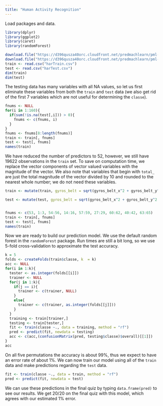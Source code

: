 ```yaml
---
title: "Human Activity Recognition"
---
```


Load packages and data.
```r
library(dplyr)
library(ggplot2)
library(caret)
library(randomForest)
```

```r
download.file("https://d396qusza40orc.cloudfront.net/predmachlearn/pml-training.csv", destfile = "harTrain.csv", method = "curl")
download.file("https://d396qusza40orc.cloudfront.net/predmachlearn/pml-testing.csv", destfile = "harTest.csv", method = "curl")
train <- read.csv("harTrain.csv")
test <- read.csv("harTest.csv")
dim(train)
dim(test)
```

The testing data has many variables with all NA values, so let us first eliminate these variables from both the `train` and `test` data (we also get rid of the first 7 variables which are not useful for determining the `classe`).
```r
fnums <- NULL
for(i in 1:160){
  if(sum(!is.na(test[,i])) > 0){
    fnums <- c(fnums, i)
  }
}
fnums <- fnums[8:length(fnums)]
train <- train[, fnums]
test <- test[, fnums]
names(train)
```

We have reduced the number of predictors to 52, however, we still have 19622 observations in the `train` set.  To save on computation time, we replace the vector components of vector valued variables with the magnitude of the vector.  We also note that variables that begin with `total_` are just the total magnitude of the vector divided by 10 and rounded to the nearest whole number; we do not need these variables.
```r
train <- mutate(train, gyros_belt = sqrt(gyros_belt_x^2 + gyros_belt_y^2 + gyros_belt_z^2), accel_belt = sqrt(accel_belt_x^2 + accel_belt_y^2 + accel_belt_z^2), magnet_belt = sqrt(magnet_belt_x^2 + magnet_belt_y^2 + magnet_belt_z^2), gyros_arm = sqrt(gyros_arm_x^2 + gyros_arm_y^2 + gyros_arm_z^2), accel_arm = sqrt(accel_arm_x^2 + accel_arm_y^2 + accel_arm_z^2), magnet_arm = sqrt(magnet_arm_x^2 + magnet_arm_y^2 + magnet_arm_z^2), gyros_dumbbell = sqrt(gyros_dumbbell_x^2 + gyros_dumbbell_y^2 + gyros_dumbbell_z^2), accel_dumbbell = sqrt(accel_dumbbell_x^2 + accel_dumbbell_y^2 + accel_dumbbell_z^2), magnet_dumbbell = sqrt(magnet_dumbbell_x^2 + magnet_dumbbell_y^2 + magnet_dumbbell_z^2), gyros_forearm = sqrt(gyros_forearm_x^2 + gyros_forearm_y^2 + gyros_forearm_z^2), accel_forearm = sqrt(accel_forearm_x^2 + accel_forearm_y^2 + accel_forearm_z^2), magnet_forearm = sqrt(magnet_forearm_x^2 + magnet_forearm_y^2 + magnet_forearm_z^2))

test <- mutate(test, gyros_belt = sqrt(gyros_belt_x^2 + gyros_belt_y^2 + gyros_belt_z^2), accel_belt = sqrt(accel_belt_x^2 + accel_belt_y^2 + accel_belt_z^2), magnet_belt = sqrt(magnet_belt_x^2 + magnet_belt_y^2 + magnet_belt_z^2), gyros_arm = sqrt(gyros_arm_x^2 + gyros_arm_y^2 + gyros_arm_z^2), accel_arm = sqrt(accel_arm_x^2 + accel_arm_y^2 + accel_arm_z^2), magnet_arm = sqrt(magnet_arm_x^2 + magnet_arm_y^2 + magnet_arm_z^2), gyros_dumbbell = sqrt(gyros_dumbbell_x^2 + gyros_dumbbell_y^2 + gyros_dumbbell_z^2), accel_dumbbell = sqrt(accel_dumbbell_x^2 + accel_dumbbell_y^2 + accel_dumbbell_z^2), magnet_dumbbell = sqrt(magnet_dumbbell_x^2 + magnet_dumbbell_y^2 + magnet_dumbbell_z^2), gyros_forearm = sqrt(gyros_forearm_x^2 + gyros_forearm_y^2 + gyros_forearm_z^2), accel_forearm = sqrt(accel_forearm_x^2 + accel_forearm_y^2 + accel_forearm_z^2), magnet_forearm = sqrt(magnet_forearm_x^2 + magnet_forearm_y^2 + magnet_forearm_z^2))


fnums <- c(53, 1:3, 54:56, 14:16, 57:59, 27:29, 60:62, 40:42, 63:65)
train <- train[, fnums]
test <- test[, fnums]
names(train)
```

Now we are ready to build our prediction model.  We use the default random forest in the `randomForest` package.  Run times are still a bit long, so we use 5-fold cross-validation to approximate the test accuracy.
```r
k = 5
folds <- createFolds(train$classe, k  = k)
acc <- NULL
for(i in 1:k){
  tester <- as.integer(folds[[i]])
  trainer <- NULL
  for(j in 1:k){
    if(j == i){
      trainer <- c(trainer, NULL)
    }
    else{
      trainer <- c(trainer, as.integer(folds[[j]]))
    }
  }
  training <- train[trainer,]
  testing <- train[tester,]
  fit <- train(classe ~., data = training, method = "rf")
  pred <- predict(fit, newdata = testing)
  acc <- c(acc,(confusionMatrix(pred, testing$classe)$overall)[[1]])
}
acc
```

On all five permutations the accuracy is about 99%, thus we expect to have an error rate of about 1%.  We can now train our model using all of the `train` data and make predictions regarding the `test` data.
```r
fit <- train(classe ~., data = train, method = "rf")
pred <- predict(fit, newdata = test)
```

We can use these predictions in the final quiz by typing `data.frame(pred)` to see our results. We get 20/20 on the final quiz with this model, which agrees with our estimated 1% error. 